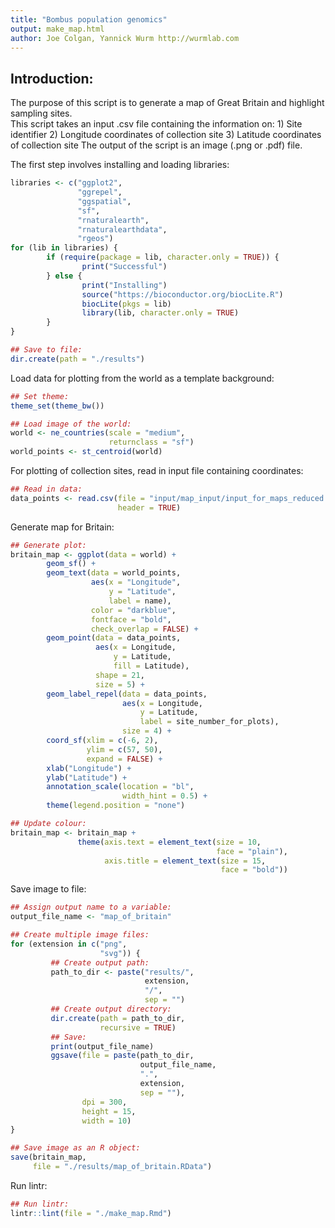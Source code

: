```yaml
---
title: "Bombus population genomics"
output: make_map.html
author: Joe Colgan, Yannick Wurm http://wurmlab.com
---
```


## Introduction:
The purpose of this script is to generate a map of Great Britain and highlight sampling sites.  
This script takes an input .csv file containing the information on:
1) Site identifier
2) Longitude coordinates of collection site
3) Latitude coordinates of collection site
The output of the script is an image (.png or .pdf) file.

The first step involves installing and loading libraries:

```r
libraries <- c("ggplot2",
               "ggrepel",
               "ggspatial",
               "sf",
               "rnaturalearth",
               "rnaturalearthdata",
               "rgeos")
for (lib in libraries) {
        if (require(package = lib, character.only = TRUE)) {
                print("Successful")
        } else {
                print("Installing")
                source("https://bioconductor.org/biocLite.R")
                biocLite(pkgs = lib)
                library(lib, character.only = TRUE)
        }
}

## Save to file:
dir.create(path = "./results")
```

Load data for plotting from the world as a template background:

```r
## Set theme:
theme_set(theme_bw())

## Load image of the world:
world <- ne_countries(scale = "medium",
                      returnclass = "sf")
world_points <- st_centroid(world)
```

For plotting of collection sites, read in input file containing coordinates:

```r
## Read in data:
data_points <- read.csv(file = "input/map_input/input_for_maps_reduced.csv",
                        header = TRUE)
```

Generate map for Britain:

```r
## Generate plot:
britain_map <- ggplot(data = world) +
        geom_sf() +
        geom_text(data = world_points,
                  aes(x = "Longitude",
                      y = "Latitude",
                      label = name),
                  color = "darkblue",
                  fontface = "bold",
                  check_overlap = FALSE) +
        geom_point(data = data_points,
                   aes(x = Longitude,
                       y = Latitude,
                       fill = Latitude),
                   shape = 21,
                   size = 5) +
        geom_label_repel(data = data_points,
                         aes(x = Longitude,
                             y = Latitude,
                             label = site_number_for_plots),
                         size = 4) +
        coord_sf(xlim = c(-6, 2),
                 ylim = c(57, 50),
                 expand = FALSE) +
        xlab("Longitude") +
        ylab("Latitude") +
        annotation_scale(location = "bl",
                         width_hint = 0.5) +
        theme(legend.position = "none")

## Update colour:
britain_map <- britain_map +
               theme(axis.text = element_text(size = 10,
                                              face = "plain"),
                     axis.title = element_text(size = 15,
                                               face = "bold"))
```

Save image to file:

```r
## Assign output name to a variable:
output_file_name <- "map_of_britain"

## Create multiple image files:
for (extension in c("png",
                    "svg")) {
         ## Create output path:
         path_to_dir <- paste("results/",
                              extension,
                              "/",
                              sep = "")
         ## Create output directory:
         dir.create(path = path_to_dir,
                    recursive = TRUE)
         ## Save:
         print(output_file_name)
         ggsave(file = paste(path_to_dir,
                             output_file_name,
                             ".",
                             extension,
                             sep = ""),
                dpi = 300,
                height = 15,
                width = 10)
}

## Save image as an R object:
save(britain_map,
     file = "./results/map_of_britain.RData")
```

Run lintr:

```r
## Run lintr:
lintr::lint(file = "./make_map.Rmd")
```
